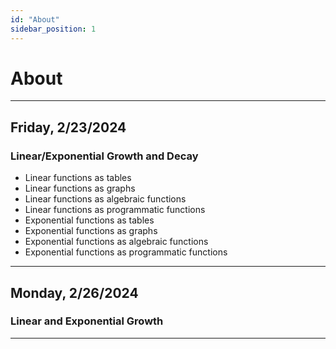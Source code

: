 ```yaml
---
id: "About"
sidebar_position: 1
---
```


# About

---
## Friday, 2/23/2024

### Linear/Exponential Growth and Decay
   - Linear functions as tables
   - Linear functions as graphs
   - Linear functions as algebraic functions
   - Linear functions as programmatic functions
   - Exponential functions as tables
   - Exponential functions as graphs
   - Exponential functions as algebraic functions
   - Exponential functions as programmatic functions
---

## Monday, 2/26/2024

### Linear and Exponential Growth

---

